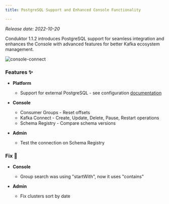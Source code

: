 ```yaml
---
title: PostgreSQL Support and Enhanced Console Functionality

---
```


*Release date: 2022-10-20*

Conduktor 1.1.2 introduces PostgreSQL support for seamless integration and enhances the Console with advanced features for better Kafka ecosystem management.

![console-connect](https://user-images.githubusercontent.com/2573301/203623723-8d26c97f-afb7-4ad1-932d-99617346b48e.png)

### Features ✨

- **Platform**

  - Support for external PostgreSQL - see configuration [documentation](https://docs.conduktor.io/platform/get-started/configuration/database)

- **Console**

  - Consumer Groups - Reset offsets
  - Kafka Connect - Create, Update, Delete, Pause, Restart operations
  - Schema Registry - Compare schema versions

- **Admin**
  - Test the connection on Schema Registry

### Fix 🔨

- **Console**

  - Group search was using "startWith", now it uses "contains"

- **Admin**
  - Fix clusters sort by date
